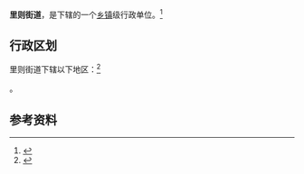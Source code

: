 {{中国乡级行政区|37/16/02/012/000}}

'''里则街道'''，是{{PRC admin/fullname|37/16/02/012/000|3}}下辖的一个[[乡镇|乡镇]]级行政单位。<ref>{{PRC admin/ref sgc|{{PRC admin/parent|37/16/02/012/000}}}}</ref>

== 行政区划 ==

里则街道下辖以下地区：<ref>{{PRC admin/ref sgc|37/16/02/012/000}}</ref>

{{PRC admin/children|37/16/02/012/000}}。

== 参考资料 ==

{{reflist}}

{{行政区划小作品}}
{{PRC admin/navcat|37/16/02/012/000}}